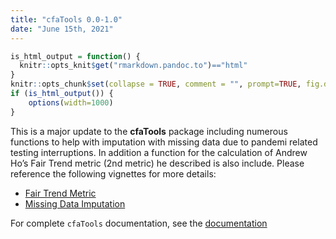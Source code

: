 ```yaml
---
title: "cfaTools 0.0-1.0"
date: "June 15th, 2021"
---
```


```r
is_html_output = function() {
  knitr::opts_knit$get("rmarkdown.pandoc.to")=="html"
}
knitr::opts_chunk$set(collapse = TRUE, comment = "", prompt=TRUE, fig.dpi = 96)
if (is_html_output()) {
    options(width=1000)
}
```

This is a major update to the **cfaTools** package including numerous functions to help with imputation with missing data due to pandemi related testing interruptions. In addition
a function for the calculation of Andrew Ho's Fair Trend metric (2nd metric) he described is also include. Please reference the following vignettes for more details:

* [Fair Trend Metric](https://centerforassessment.github.io/cfaTools/articles/fair_trend.html)
* [Missing Data Imputation](https://centerforassessment.github.io/cfaTools/articles/Simulating_Missing_Data.html)


For complete `cfaTools` documentation, see the [documentation](https://CenterForAssessment.github.io/cfaTools/reference/cfaTools.html)
